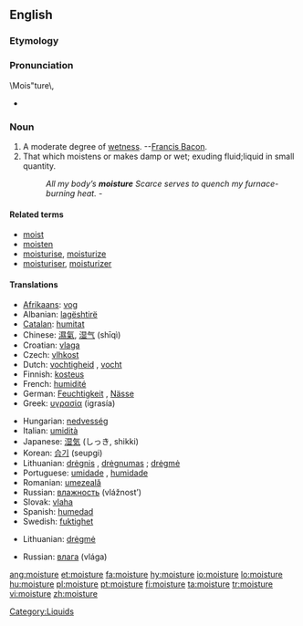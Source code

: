 ==English==

===Etymology===
{{suffix|moist|ure}}

===Pronunciation===
\Mois"ture\,
* {{audio|en-us-moisture.ogg|Audio (US)}}

===Noun===
{{wikipedia}}
{{en-noun|-}}

# A moderate degree of [[wet]]ness. --[[w:Francis Bacon|Francis Bacon]].
# That which moistens or makes damp or wet; exuding fluid;liquid in small quantity.
#: ''All my body’s '''moisture''' Scarce serves to quench my furnace-burning heat.''  -{{Shak.}}

====Related terms====
* [[moist]]
* [[moisten]]
* [[moisturise]], [[moisturize]]
* [[moisturiser]], [[moisturizer]]

====Translations====
{{trans-top|a moderate degree of wetness}}
* [[Afrikaans]]: [[vog]]
* Albanian: [[lagështirë]] {{f}}
* [[Catalan]]: [[humitat]] {{f}}
* Chinese: [[濕氣]], [[湿气]] (shīqì)
* Croatian: [[vlaga]] {{f}}
* Czech: [[vlhkost]] {{f}}
* Dutch: [[vochtigheid]] {{f}}, [[vocht]] {{n}}
* Finnish: [[kosteus]]
* French: [[humidité]] {{f}}
* German: [[Feuchtigkeit]] {{f}}, [[Nässe]] {{f}}
* Greek: [[υγρασία]] (igrasía) {{f}}
{{trans-mid}}
* Hungarian: [[nedvesség]]
* Italian: [[umidità]] {{f}}
* Japanese: [[湿気]] (しっき, shikki)
* Korean: [[습기]] (seupgi)
* Lithuanian: [[drėgnis]] {{m}}, [[drėgnumas]] {{m}}; [[drėgmė]] {{f}}
* Portuguese: [[umidade]] {{f}}, [[humidade]] {{f}}
* Romanian: [[umezeală]] {{f}}
* Russian: [[влажность]] (vlážnost’) {{f}}
* Slovak: [[vlaha]] {{f}}
* Spanish: [[humedad]] {{f}}
* Swedish: [[fuktighet]] {{c}}
{{trans-bottom}}

{{trans-top|that which moistens or makes damp}}
* Lithuanian: [[drėgmė]] {{f}}
{{trans-mid}}
* Russian: [[влага]] (vlága) {{f}}
{{trans-bottom}}

[[Category:Liquids]]

[[ang:moisture]]
[[et:moisture]]
[[fa:moisture]]
[[hy:moisture]]
[[io:moisture]]
[[lo:moisture]]
[[hu:moisture]]
[[pl:moisture]]
[[pt:moisture]]
[[fi:moisture]]
[[ta:moisture]]
[[tr:moisture]]
[[vi:moisture]]
[[zh:moisture]]
